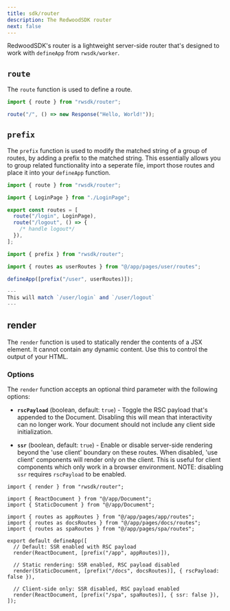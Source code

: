 ```yaml
---
title: sdk/router
description: The RedwoodSDK router
next: false
---
```


RedwoodSDK's router is a lightweight server-side router that's designed to work with `defineApp` from `rwsdk/worker`.

## `route`

The `route` function is used to define a route.

```ts
import { route } from "rwsdk/router";

route("/", () => new Response("Hello, World!"));
```

## `prefix`

The `prefix` function is used to modify the matched string of a group of routes, by adding a prefix to the matched string. This essentially allows you to group related functionality into a seperate file, import those routes and place it into your `defineApp` function.

```ts title="app/pages/user/routes.ts"
import { route } from "rwsdk/router";

import { LoginPage } from "./LoginPage";

export const routes = [
  route("/login", LoginPage),
  route("/logout", () => {
    /* handle logout*/
  }),
];
```

```ts title="worker.ts"
import { prefix } from "rwsdk/router";

import { routes as userRoutes } from "@/app/pages/user/routes";

defineApp([prefix("/user", userRoutes)]);

---
This will match `/user/login` and `/user/logout`
---
```

## render

The `render` function is used to statically render the contents of a JSX element. It cannot contain any dynamic content. Use this to control the output of your HTML.

### Options

The `render` function accepts an optional third parameter with the following options:

- **`rscPayload`** (boolean, default: `true`) - Toggle the RSC payload that's appended to the Document. Disabling this will mean that interactivity can no longer work. Your document should not include any client side initialization.

- **`ssr`** (boolean, default: `true`) - Enable or disable server-side rendering beyond the 'use client' boundary on these routes. When disabled, 'use client' components will render only on the client. This is useful for client components which only work in a browser environment. NOTE: disabling `ssr` requires `rscPayload` to be enabled.

```tsx
import { render } from "rwsdk/router";

import { ReactDocument } from "@/app/Document";
import { StaticDocument } from "@/app/Document";

import { routes as appRoutes } from "@/app/pages/app/routes";
import { routes as docsRoutes } from "@/app/pages/docs/routes";
import { routes as spaRoutes } from "@/app/pages/spa/routes";

export default defineApp([
  // Default: SSR enabled with RSC payload
  render(ReactDocument, [prefix("/app", appRoutes)]),

  // Static rendering: SSR enabled, RSC payload disabled
  render(StaticDocument, [prefix("/docs", docsRoutes)], { rscPayload: false }),

  // Client-side only: SSR disabled, RSC payload enabled
  render(ReactDocument, [prefix("/spa", spaRoutes)], { ssr: false }),
]);
```
